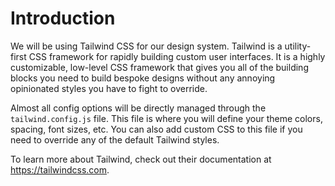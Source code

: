 
<Meta title="Design System/Introduction" />

# Introduction

We will be using Tailwind CSS for our design system. Tailwind is a utility-first CSS framework for rapidly building custom user interfaces. It is a highly customizable, low-level CSS framework that gives you all of the building blocks you need to build bespoke designs without any annoying opinionated styles you have to fight to override.

Almost all config options will be directly managed through the `tailwind.config.js` file. This file is where you will define your theme colors, spacing, font sizes, etc. You can also add custom CSS to this file if you need to override any of the default Tailwind styles.

To learn more about Tailwind, check out their documentation at https://tailwindcss.com.
